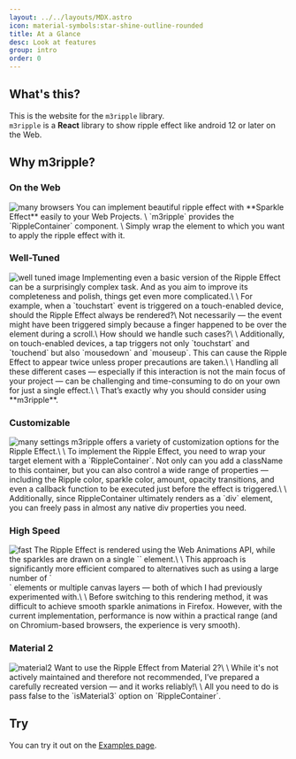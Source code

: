 ```yaml
---
layout: ../../layouts/MDX.astro
icon: material-symbols:star-shine-outline-rounded
title: At a Glance
desc: Look at features
group: intro
order: 0
---
```


## What's this?
This is the website for the `m3ripple` library. \
`m3ripple` is a **React** library to show ripple effect like android 12 or later on the Web.

## Why m3ripple?
### On the Web
<Image src={browsers} alt="many browsers" />
You can implement beautiful ripple effect with **Sparkle Effect** easily to your Web Projects. \
`m3ripple` provides the `RippleContainer` component. \
Simply wrap the element to which you want to apply the ripple effect with it.

### Well-Tuned
<Image src={wellTuned} alt="well tuned image" />
Implementing even a basic version of the Ripple Effect can be a surprisingly complex task. And as you aim to improve its completeness and polish, things get even more complicated.\
\
For example, when a `touchstart` event is triggered on a touch-enabled device, should the Ripple Effect always be rendered?\
Not necessarily — the event might have been triggered simply because a finger happened to be over the element during a scroll.\
How should we handle such cases?\
\
Additionally, on touch-enabled devices, a tap triggers not only `touchstart` and `touchend` but also `mousedown` and `mouseup`. This can cause the Ripple Effect to appear twice unless proper precautions are taken.\
\
Handling all these different cases — especially if this interaction is not the main focus of your project — can be challenging and time-consuming to do on your own for just a single effect.\
\
That’s exactly why you should consider using **m3ripple**.

### Customizable
<Image src={settings} alt="many settings" />
m3ripple offers a variety of customization options for the Ripple Effect.\
\
To implement the Ripple Effect, you need to wrap your target element with a `RippleContainer`. Not only can you add a className to this container, but you can also control a wide range of properties — including the Ripple color, sparkle color, amount, opacity transitions, and even a callback function to be executed just before the effect is triggered.\
\
Additionally, since RippleContainer ultimately renders as a `div` element, you can freely pass in almost any native div properties you need.

### High Speed
<Image src={fast} alt="fast" />
The Ripple Effect is rendered using the Web Animations API, while the sparkles are drawn on a single `<canvas>` element.\
\
This approach is significantly more efficient compared to alternatives such as using a large number of `<div>` elements or multiple canvas layers — both of which I had previously experimented with.\
\
Before switching to this rendering method, it was difficult to achieve smooth sparkle animations in Firefox. However, with the current implementation, performance is now within a practical range (and on Chromium-based browsers, the experience is very smooth).

### Material 2
<Image src={material2} alt="material2" />
Want to use the Ripple Effect from Material 2?\
\
While it's not actively maintained and therefore not recommended, I’ve prepared a carefully recreated version — and it works reliably!\
\
All you need to do is pass false to the `isMaterial3` option on `RippleContainer`.

## Try
You can try it out on the [Examples page](/examples/).
